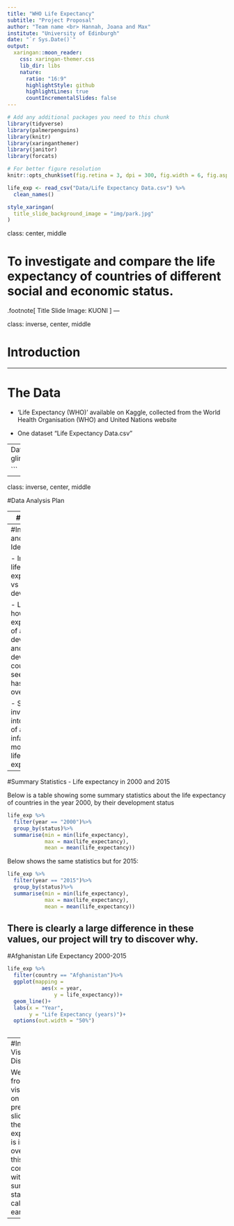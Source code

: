 ```yaml
---
title: "WHO Life Expectancy"
subtitle: "Project Proposal"
author: "Team name <br> Hannah, Joana and Max"
institute: "University of Edinburgh"
date: "`r Sys.Date()`"
output:
  xaringan::moon_reader:
    css: xaringan-themer.css
    lib_dir: libs
    nature:
      ratio: "16:9"
      highlightStyle: github
      highlightLines: true
      countIncrementalSlides: false
---
```


```r
# Add any additional packages you need to this chunk
library(tidyverse)
library(palmerpenguins)
library(knitr)
library(xaringanthemer)
library(janitor)
library(forcats)
```

```r
# For better figure resolution
knitr::opts_chunk$set(fig.retina = 3, dpi = 300, fig.width = 6, fig.asp = 0.618, out.width = "80%")
```

```r
life_exp <- read_csv("Data/Life Expectancy Data.csv") %>%
  clean_names()

```

```r
style_xaringan(
  title_slide_background_image = "img/park.jpg"
)
```

class: center, middle

# To investigate and compare the life expectancy of countries of different social and economic status.

.footnote[
Title Slide Image: KUONI 
]
---

class: inverse, center, middle

# Introduction

---

# The Data

- 'Life Expectancy (WHO)' available on Kaggle, collected from the World Health Organisation (WHO) and United Nations website

- One dataset "Life Expectancy Data.csv"

---
Data Glimpse
```r
glimpse(life_exp)

```

---

class: inverse, center, middle

#Data Analysis Plan


---
#variables

The variables we are using are:

- Park name 

- Acres 

- Category 

- Order 

- Family 

- Common names 

- Occurrence 

- Abundance

---
#Investigation and Plot Ideas

- Investigate life expectancy vs development

- Look at how the life expectancy of a particular developed and developing country and see how it has changed over time

- Specific investigation into the effect of a high infant mortality on life expectancy

---
#Summary Statistics - Life expectancy in 2000 and 2015

Below is a table showing some summary statistics about the life expectancy of countries in the year 2000, by their development status

```r
life_exp %>%
  filter(year == "2000")%>%
  group_by(status)%>%
  summarise(min = min(life_expectancy),
            max = max(life_expectancy),
            mean = mean(life_expectancy))


```

Below shows the same statistics but for 2015:
```r
life_exp %>%
  filter(year == "2015")%>%
  group_by(status)%>%
  summarise(min = min(life_expectancy),
            max = max(life_expectancy),
            mean = mean(life_expectancy))
```
There is clearly a large difference in these values, our project will try to discover why.
---
#Afghanistan Life Expectancy 2000-2015
```r
life_exp %>%
  filter(country == "Afghanistan")%>%
  ggplot(mapping = 
           aes(x = year, 
               y = life_expectancy))+
  geom_line()+
  labs(x = "Year",
       y = "Life Expectancy (years)")+
  options(out.width = "50%")
       
```

---
#Initial Visualisation Discussion

We can see from the visualisation on the previous slide that the life expectancy is increasing over time, this is consistent with the summary statistics calculated earlier.

---
  